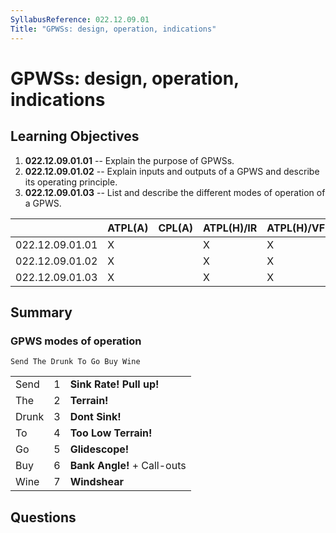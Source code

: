 ```yaml
---
SyllabusReference: 022.12.09.01
Title: "GPWSs: design, operation, indications"
---
```


# GPWSs: design, operation, indications

## Learning Objectives

1. **022.12.09.01.01** -- Explain the purpose of GPWSs.
2. **022.12.09.01.02** -- Explain inputs and outputs of a GPWS and describe its
   operating principle.
3. **022.12.09.01.03** -- List and describe the different modes of operation of
   a GPWS.

|                 | ATPL(A) | CPL(A) | ATPL(H)/IR | ATPL(H)/VFR | CPL(H) | IR  | CBIR(A) |
| --------------- | ------- | ------ | ---------- | ----------- | ------ | --- | ------- |
| 022.12.09.01.01 | X       |        | X          | X           |        |     |         |
| 022.12.09.01.02 | X       |        | X          | X           |        |     |         |
| 022.12.09.01.03 | X       |        | X          | X           |        |     |         |

## Summary

### GPWS modes of operation

`Send The Drunk To Go Buy Wine`

|       |     |                             |
| ----- | --- | --------------------------- |
| Send  | 1   | **Sink Rate! Pull up!**     |
| The   | 2   | **Terrain!**                |
| Drunk | 3   | **Dont Sink!**              |
| To    | 4   | **Too Low Terrain!**        |
| Go    | 5   | **Glidescope!**             |
| Buy   | 6   | **Bank Angle!** + Call-outs |
| Wine  | 7   | **Windshear**               |

## Questions
